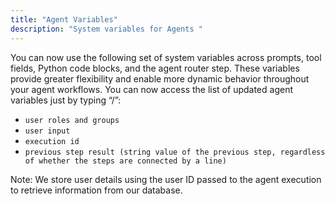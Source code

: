 ```yaml
---
title: "Agent Variables"
description: "System variables for Agents "
---
```


You can now use the following set of system variables across prompts, tool fields, Python code blocks, and the agent router step. These variables provide greater flexibility and enable more dynamic behavior throughout your agent workflows. You can now access the list of updated agent variables just by typing “/”:

- `user roles and groups`
- `user input`
- `execution id`
- `previous step result (string value of the previous step, regardless of whether the steps are connected by a line)`

Note: We store user details using the user ID passed to the agent execution to retrieve information from our database.